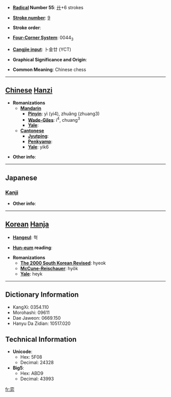 * '''[[Wiktionary:Chinese radical index| Radical]] Number 55''': [[Wiktionary:Chinese radical index 廾|廾]]+6 strokes

* '''[[Wiktionary:Chinese total strokes index|Stroke number]]''': [[Wiktionary:Chinese total strokes index 9|9]]

* '''Stroke order''': 

* '''[[Wiktionary:Chinese four corner index|Four-Corner System]]''': 0044<sub>3</sub>

* '''[[Wiktionary:Chinese Cangjie index|Cangjie input]]''': 卜金廿 (YCT)

* '''Graphical Significance and Origin''': 

* '''Common Meaning''': Chinese chess

----

== [[Chinese]] [[Hanzi]] ==

* '''Romanizations'''
** '''[[Mandarin]]'''
*** '''[[Pinyin]]''': yì (yi4), zhuǎng (zhuang3)
*** '''[[Wade-Giles]]''': i<sup>4</sup>, chuang<sup>3</sup>
*** '''[[Yale]]''': 
** '''[[Cantonese]]'''
*** '''[[Jyutping]]''':
*** '''[[Penkyamp]]''': 
*** '''[[Yale]]''': yik6

* '''Other info''': 

----

==Japanese==
===[[Kanji]]===
{{kanji|on readings=[[えき]] (eki), [[やく]] (yaku)
|kun readings=
}}

* '''Other info''':  

----

== [[Korean]] [[Hanja]] ==

* '''[[Hangeul]]''': 혁

* '''[[Hun-eum]] reading''': 

* '''Romanizations'''
** '''[[The 2000 South Korean Revised Romanization|The 2000 South Korean Revised]]''': hyeok
** '''[[McCune-Reischauer]]''': hyŏk
** '''[[Yale]]''': heyk

----

== Dictionary Information ==

* KangXi: 0354.110
* Morohashi: 09611
* Dae Jaweon: 0669.150
* Hanyu Da Zidian: 10517.020

== Technical Information ==

* '''Unicode''':
** Hex: 5F08
** Decimal: 24328
* '''Big5''':
** Hex: ABD9
** Decimal: 43993

[[fr:弈]]